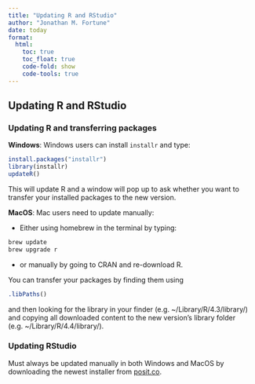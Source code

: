 ```yaml
---
title: "Updating R and RStudio"
author: "Jonathan M. Fortune"
date: today
format:
  html:
    toc: true
    toc_float: true
    code-fold: show
    code-tools: true
---
```


## Updating R and RStudio

### Updating R and transferring packages

**Windows**: Windows users can install `installr` and type:

``` r
install.packages("installr")
library(installr)
updateR()
```

This will update R and a window will pop up to ask whether you want to transfer your installed packages to the new version.

**MacOS**: Mac users need to update manually:

-   Either using homebrew in the terminal by typing:

``` bash
brew update
brew upgrade r
```

-   or manually by going to CRAN and re-download R.

You can transfer your packages by finding them using

``` r
.libPaths()
```

and then looking for the library in your finder (e.g. \~/Library/R/4.3/library/) and copying all downloaded content to the new version’s library folder (e.g. \~/Library/R/4.4/library/).

### Updating RStudio 

Must always be updated manually in both Windows and MacOS by downloading the newest installer from [posit.co](https://posit.co/download/rstudio/).
